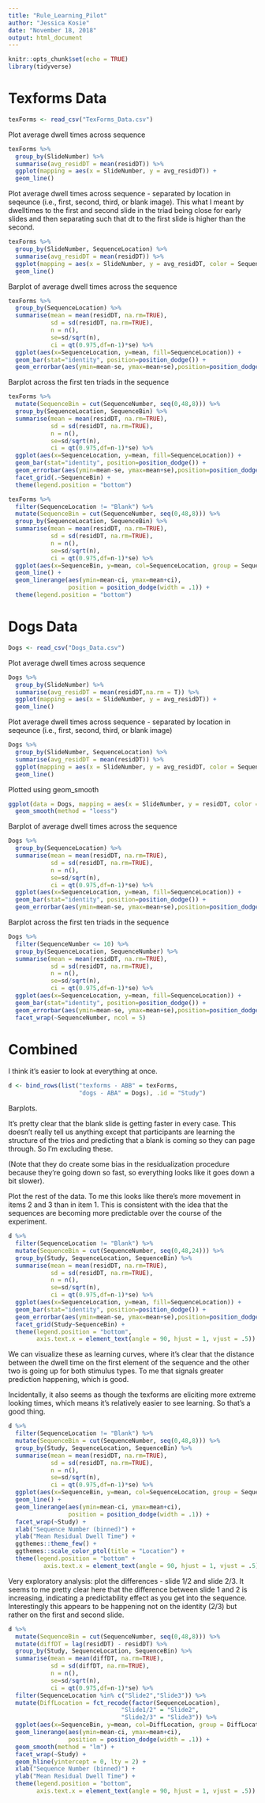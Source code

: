 ```yaml
---
title: "Rule_Learning_Pilot"
author: "Jessica Kosie"
date: "November 18, 2018"
output: html_document
---
```


```r
knitr::opts_chunk$set(echo = TRUE)
library(tidyverse)
```

# Texforms Data

```r
texForms <- read_csv("TexForms_Data.csv")
```

Plot average dwell times across sequence

```r
texForms %>% 
  group_by(SlideNumber) %>% 
  summarise(avg_residDT = mean(residDT)) %>% 
  ggplot(mapping = aes(x = SlideNumber, y = avg_residDT)) +
  geom_line()
```


Plot average dwell times across sequence - separated by location in seqeunce (i.e., first, second, third, or blank image). This what I meant by dwelltimes to the first and second slide in the triad being close for early slides and then separating such that dt to the first slide is higher than the second.

```r
texForms %>% 
  group_by(SlideNumber, SequenceLocation) %>% 
  summarise(avg_residDT = mean(residDT)) %>% 
  ggplot(mapping = aes(x = SlideNumber, y = avg_residDT, color = SequenceLocation)) +
  geom_line()
```

Barplot of average dwell times across the sequence

```r
texForms %>% 
  group_by(SequenceLocation) %>% 
  summarise(mean = mean(residDT, na.rm=TRUE),
            sd = sd(residDT, na.rm=TRUE),
            n = n(),
            se=sd/sqrt(n),
            ci = qt(0.975,df=n-1)*se) %>% 
  ggplot(aes(x=SequenceLocation, y=mean, fill=SequenceLocation)) +
  geom_bar(stat="identity", position=position_dodge()) +
  geom_errorbar(aes(ymin=mean-se, ymax=mean+se),position=position_dodge(width=0.9), width=.1) 

```

Barplot across the first ten triads in the sequence

```r
texForms %>% 
  mutate(SequenceBin = cut(SequenceNumber, seq(0,48,8))) %>%
  group_by(SequenceLocation, SequenceBin) %>% 
  summarise(mean = mean(residDT, na.rm=TRUE),
            sd = sd(residDT, na.rm=TRUE),
            n = n(),
            se=sd/sqrt(n),
            ci = qt(0.975,df=n-1)*se) %>% 
  ggplot(aes(x=SequenceLocation, y=mean, fill=SequenceLocation)) +
  geom_bar(stat="identity", position=position_dodge()) +
  geom_errorbar(aes(ymin=mean-se, ymax=mean+se),position=position_dodge(width=0.9), width=.1) +
  facet_grid(.~SequenceBin) + 
  theme(legend.position = "bottom")

```

```r
texForms %>% 
  filter(SequenceLocation != "Blank") %>%
  mutate(SequenceBin = cut(SequenceNumber, seq(0,48,8))) %>%
  group_by(SequenceLocation, SequenceBin) %>% 
  summarise(mean = mean(residDT, na.rm=TRUE),
            sd = sd(residDT, na.rm=TRUE),
            n = n(),
            se=sd/sqrt(n),
            ci = qt(0.975,df=n-1)*se) %>% 
  ggplot(aes(x=SequenceBin, y=mean, col=SequenceLocation, group = SequenceLocation)) +
  geom_line() +
  geom_linerange(aes(ymin=mean-ci, ymax=mean+ci), 
                 position = position_dodge(width = .1)) +
  theme(legend.position = "bottom")

```

# Dogs Data

```r
Dogs <- read_csv("Dogs_Data.csv")
```


Plot average dwell times across sequence

```r
Dogs %>% 
  group_by(SlideNumber) %>% 
  summarise(avg_residDT = mean(residDT,na.rm = T)) %>% 
  ggplot(mapping = aes(x = SlideNumber, y = avg_residDT)) +
  geom_line()
```


Plot average dwell times across sequence - separated by location in seqeunce (i.e., first, second, third, or blank image)

```r
Dogs %>% 
  group_by(SlideNumber, SequenceLocation) %>% 
  summarise(avg_residDT = mean(residDT)) %>% 
  ggplot(mapping = aes(x = SlideNumber, y = avg_residDT, color = SequenceLocation)) +
  geom_line()
```


Plotted using geom_smooth

```r
ggplot(data = Dogs, mapping = aes(x = SlideNumber, y = residDT, color = SequenceLocation)) +
  geom_smooth(method = "loess")
```

Barplot of average dwell times across the sequence

```r
Dogs %>% 
  group_by(SequenceLocation) %>% 
  summarise(mean = mean(residDT, na.rm=TRUE),
            sd = sd(residDT, na.rm=TRUE),
            n = n(),
            se=sd/sqrt(n),
            ci = qt(0.975,df=n-1)*se) %>% 
  ggplot(aes(x=SequenceLocation, y=mean, fill=SequenceLocation)) +
  geom_bar(stat="identity", position=position_dodge()) +
  geom_errorbar(aes(ymin=mean-se, ymax=mean+se),position=position_dodge(width=0.9), width=.1) 
```

Barplot across the first ten triads in the sequence

```r
Dogs %>% 
  filter(SequenceNumber <= 10) %>% 
  group_by(SequenceLocation, SequenceNumber) %>% 
  summarise(mean = mean(residDT, na.rm=TRUE),
            sd = sd(residDT, na.rm=TRUE),
            n = n(),
            se=sd/sqrt(n),
            ci = qt(0.975,df=n-1)*se) %>% 
  ggplot(aes(x=SequenceLocation, y=mean, fill=SequenceLocation)) +
  geom_bar(stat="identity", position=position_dodge()) +
  geom_errorbar(aes(ymin=mean-se, ymax=mean+se),position=position_dodge(width=0.9), width=.1) +
  facet_wrap(~SequenceNumber, ncol = 5)
```

# Combined

I think it's easier to look at everything at once. 

```r
d <- bind_rows(list("texforms - ABB" = texForms, 
                    "dogs - ABA" = Dogs), .id = "Study")
```

Barplots. 

It's pretty clear that the blank slide is getting faster in every case. This doesn't really tell us anything except that participants are learning the structure of the trios and predicting that a blank is coming so they can page through. So I'm excluding these. 

(Note that they do create some bias in the residualization procedure because they're going down so fast, so everything looks like it goes down a bit slower). 

Plot the rest of the data. To me this looks like there's more movement in items 2 and 3 than in item 1. This is consistent with the idea that the sequences are becoming more predictable over the course of the experiment. 

```r
d %>% 
  filter(SequenceLocation != "Blank") %>%
  mutate(SequenceBin = cut(SequenceNumber, seq(0,48,24))) %>%
  group_by(Study, SequenceLocation, SequenceBin) %>% 
  summarise(mean = mean(residDT, na.rm=TRUE),
            sd = sd(residDT, na.rm=TRUE),
            n = n(),
            se=sd/sqrt(n),
            ci = qt(0.975,df=n-1)*se) %>% 
  ggplot(aes(x=SequenceLocation, y=mean, fill=SequenceLocation)) +
  geom_bar(stat="identity", position=position_dodge()) +
  geom_errorbar(aes(ymin=mean-se, ymax=mean+se),position=position_dodge(width=0.9), width=.1) +
  facet_grid(Study~SequenceBin) + 
  theme(legend.position = "bottom", 
        axis.text.x = element_text(angle = 90, hjust = 1, vjust = .5))

```

We can visualize these as learning curves, where it's clear that the distance between the dwell time on the first element of the sequence and the other two is going up for both stimulus types. To me that signals greater prediction happening, which is good. 

Incidentally, it also seems as though the texforms are eliciting more extreme looking times, which means it's relatively easier to see learning. So that's a good thing. 


```r
d %>% 
  filter(SequenceLocation != "Blank") %>%
  mutate(SequenceBin = cut(SequenceNumber, seq(0,48,8))) %>%
  group_by(Study, SequenceLocation, SequenceBin) %>% 
  summarise(mean = mean(residDT, na.rm=TRUE),
            sd = sd(residDT, na.rm=TRUE),
            n = n(),
            se=sd/sqrt(n),
            ci = qt(0.975,df=n-1)*se) %>% 
  ggplot(aes(x=SequenceBin, y=mean, col=SequenceLocation, group = SequenceLocation)) +
  geom_line() +
  geom_linerange(aes(ymin=mean-ci, ymax=mean+ci), 
                 position = position_dodge(width = .1)) +
  facet_wrap(~Study) + 
  xlab("Sequence Number (binned)") + 
  ylab("Mean Residual Dwell Time") +
  ggthemes::theme_few() + 
  ggthemes::scale_color_ptol(title = "Location") + 
  theme(legend.position = "bottom" + 
          axis.text.x = element_text(angle = 90, hjust = 1, vjust = .5)) 

```

Very exploratory analysis: plot the differences - slide 1/2 and slide 2/3. It seems to me pretty clear here that the difference between slide 1 and 2 is increasing, indicating a predictability effect as you get into the sequence. Interestingly this appears to be happening not on the identity (2/3) but rather on the first and second slide. 

```r
d %>% 
  mutate(SequenceBin = cut(SequenceNumber, seq(0,48,8))) %>%
  mutate(diffDT = lag(residDT) - residDT) %>%
  group_by(Study, SequenceLocation, SequenceBin) %>% 
  summarise(mean = mean(diffDT, na.rm=TRUE),
            sd = sd(diffDT, na.rm=TRUE),
            n = n(),
            se=sd/sqrt(n),
            ci = qt(0.975,df=n-1)*se) %>% 
  filter(SequenceLocation %in% c("Slide2","Slide3")) %>%
  mutate(DiffLocation = fct_recode(factor(SequenceLocation), 
                                "Slide1/2" = "Slide2", 
                                "Slide2/3" = "Slide3")) %>%
  ggplot(aes(x=SequenceBin, y=mean, col=DiffLocation, group = DiffLocation)) +
  geom_linerange(aes(ymin=mean-ci, ymax=mean+ci), 
                 position = position_dodge(width = .1)) +
  geom_smooth(method = "lm") +
  facet_wrap(~Study) + 
  geom_hline(yintercept = 0, lty = 2) + 
  xlab("Sequence Number (binned)") + 
  ylab("Mean Residual Dwell Time") + 
  theme(legend.position = "bottom", 
        axis.text.x = element_text(angle = 90, hjust = 1, vjust = .5))
```

